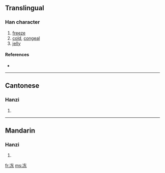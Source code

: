 {{see|凍}}
==Translingual==

===Han character===
{{Han char|rn=15|rad=冫|as=05|sn=7|four=|canj=戈一大木 (IMKD)}}

# [[freeze]]
# [[cold]], [[congeal]]
# [[jelly]]

====References====
* {{Han ref|kx=0132.071|hdz=10295.150|uh=51BB|ud=20923}}

----

==Cantonese==

===Hanzi===
{{yue-hanzi|jyut=|y=dung1, dung3}}

# {{defn|Cantonese}}

----

==Mandarin==

===Hanzi===
{{cmn-hanzi|tra=凍|pin=[[dòng]] ([[dong4]])|wg=tung<sup>4</sup>}}

# {{defn|Mandarin}}

[[fr:冻]]
[[ms:冻]]